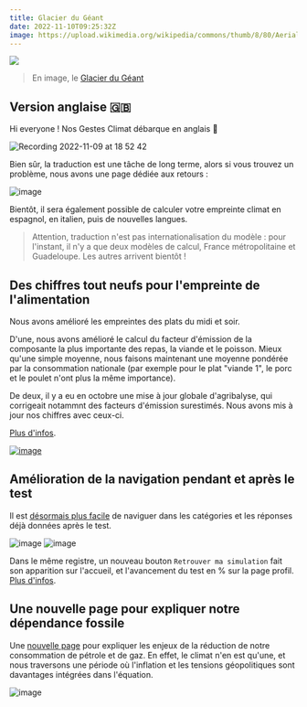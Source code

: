 ---
title: Glacier du Géant
date: 2022-11-10T09:25:32Z
image: https://upload.wikimedia.org/wikipedia/commons/thumb/8/80/Aerial_view_of_Glacier_du_G%C3%A9ant.jpg/640px-Aerial_view_of_Glacier_du_G%C3%A9ant.jpg
---

![](https://upload.wikimedia.org/wikipedia/commons/thumb/8/80/Aerial_view_of_Glacier_du_G%C3%A9ant.jpg/640px-Aerial_view_of_Glacier_du_G%C3%A9ant.jpg)

> En image, le [Glacier du Géant](https://fr.wikipedia.org/wiki/Glacier_du_G%C3%A9ant)

## Version anglaise 🇬🇧

Hi everyone ! Nos Gestes Climat débarque en anglais 💂

![Recording 2022-11-09 at 18 52 42](https://user-images.githubusercontent.com/1177762/200904084-6051257b-e0ce-4483-8d91-05b5bbd44e0b.gif)

Bien sûr, la traduction est une tâche de long terme, alors si vous trouvez un problème, nous avons une page dédiée aux retours :

![image](https://user-images.githubusercontent.com/1177762/200904709-d6a19333-9c70-4033-bb15-bafde6661794.png)

Bientôt, il sera également possible de calculer votre empreinte climat en espagnol, en italien, puis de nouvelles langues.

> Attention, traduction n'est pas internationalisation du modèle : pour l'instant, il n'y a que deux modèles de calcul, France métropolitaine et Guadeloupe. Les autres arrivent bientôt !

## Des chiffres tout neufs pour l'empreinte de l'alimentation

Nous avons amélioré les empreintes des plats du midi et soir.

D'une, nous avons amélioré le calcul du facteur d'émission de la composante la plus importante des repas, la viande et le poisson. Mieux qu'une simple moyenne, nous faisons maintenant une moyenne pondérée par la consommation nationale (par exemple pour le plat "viande 1", le porc et le poulet n'ont plus la même importance).

De deux, il y a eu en octobre une mise à jour globale d'agribalyse, qui corrigeait notammnt des facteurs d'émission surestimés. Nous avons mis à jour nos chiffres avec ceux-ci.

[Plus d'infos](https://github.com/datagir/nosgestesclimat/pull/1525).

[![image](https://user-images.githubusercontent.com/1177762/200906087-5748cab9-d053-48dd-b169-3038dcf50fa2.png)](https://nosgestesclimat.fr/documentation/alimentation/plats/viande-1)

## Amélioration de la navigation pendant et après le test

Il est [désormais plus facile](https://github.com/datagir/nosgestesclimat-site/pull/677) de naviguer dans les catégories et les réponses déjà données après le test.

![image](https://user-images.githubusercontent.com/1177762/193876373-fd942951-afb3-40ec-8316-480b9bdf7241.png)
![image](https://user-images.githubusercontent.com/1177762/193876420-5203196f-54af-42fb-b61b-9e2822da9a59.png)

Dans le même registre, un nouveau bouton `Retrouver ma simulation` fait son apparition sur l'accueil, et l'avancement du test en % sur la page profil. [Plus d'infos](https://github.com/datagir/nosgestesclimat-site/pull/672).

## Une nouvelle page pour expliquer notre dépendance fossile

Une [nouvelle page](https://nosgestesclimat.fr/pétrole-et-gaz) pour expliquer les enjeux de la réduction de notre consommation de pétrole et de gaz. En effet, le climat n'en est qu'une, et nous traversons une période où l'inflation et les tensions géopolitiques sont davantages intégrées dans l'équation.

![image](https://user-images.githubusercontent.com/1177762/200906228-cb2db1ba-3083-48eb-9a96-26f0fb02daf1.png)
